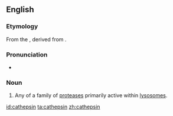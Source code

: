 ==English==

===Etymology===

From the {{etyl|gem}} {{term|Kathepsin|lang=de}}, derived from {{etyl|grc}} {{term|sc=Grek|tr=kathépsō|καθέψω||boil down}}.

===Pronunciation===

* {{IPA|kəˈθɛpsɪn}}

===Noun===
{{en-noun}}
{{wikipedia}}

# {{protein}} Any of a family of [[protease]]s primarily active within [[lysosome]]s.

{{anagrams:en/acehinpst}}
[[id:cathepsin]]
[[ta:cathepsin]]
[[zh:cathepsin]]